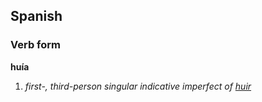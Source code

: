 ==Spanish==
===Verb form===
'''huía'''

# ''first-, third-person singular indicative imperfect of [[huir]]''